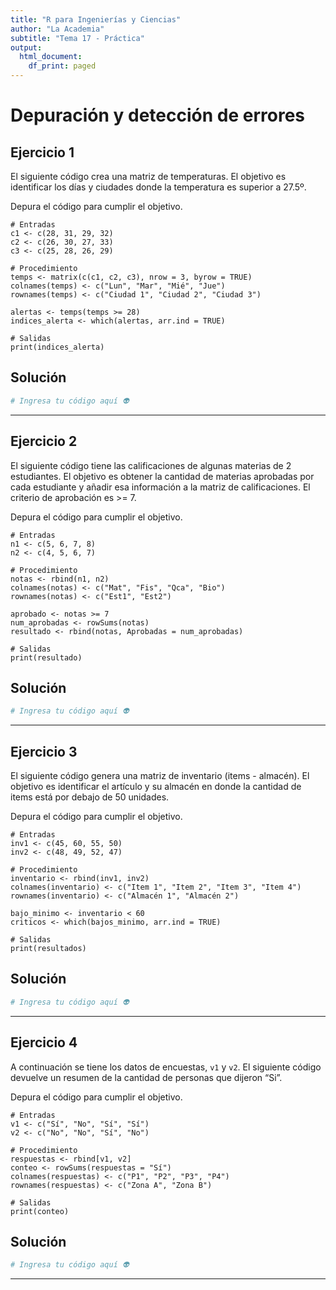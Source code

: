 ```yaml
---
title: "R para Ingenierías y Ciencias"
author: "La Academia"
subtitle: "Tema 17 - Práctica"
output:
  html_document:
    df_print: paged
---
```


# Depuración y detección de errores

## Ejercicio 1

El siguiente código crea una matriz de temperaturas. El objetivo es identificar los días y ciudades donde la temperatura es superior a 27.5º.

Depura el código para cumplir el objetivo.

```         
# Entradas
c1 <- c(28, 31, 29, 32)
c2 <- c(26, 30, 27, 33)
c3 <- c(25, 28, 26, 29)

# Procedimiento
temps <- matrix(c(c1, c2, c3), nrow = 3, byrow = TRUE)
colnames(temps) <- c("Lun", "Mar", "Mié", "Jue")
rownames(temps) <- c("Ciudad 1", "Ciudad 2", "Ciudad 3")

alertas <- temps(temps >= 28)
indices_alerta <- which(alertas, arr.ind = TRUE)

# Salidas
print(indices_alerta)
```

## Solución

```r
# Ingresa tu código aquí 👽
```

------------------------------------------------------------------------

## Ejercicio 2

El siguiente código tiene las calificaciones de algunas materias de 2 estudiantes. El objetivo es obtener la cantidad de materias aprobadas por cada estudiante y añadir esa información a la matriz de calificaciones. El criterio de aprobación es \>= 7.

Depura el código para cumplir el objetivo.

```         
# Entradas
n1 <- c(5, 6, 7, 8)
n2 <- c(4, 5, 6, 7)

# Procedimiento
notas <- rbind(n1, n2)
colnames(notas) <- c("Mat", "Fis", "Qca", "Bio")
rownames(notas) <- c("Est1", "Est2")

aprobado <- notas >= 7
num_aprobadas <- rowSums(notas)
resultado <- rbind(notas, Aprobadas = num_aprobadas)

# Salidas
print(resultado)
```

## Solución

```r
# Ingresa tu código aquí 👽
```

------------------------------------------------------------------------

## Ejercicio 3

El siguiente código genera una matriz de inventario (items - almacén). El objetivo es identificar el artículo y su almacén en donde la cantidad de items está por debajo de 50 unidades.

Depura el código para cumplir el objetivo.

```         
# Entradas
inv1 <- c(45, 60, 55, 50)
inv2 <- c(48, 49, 52, 47)

# Procedimiento
inventario <- rbind(inv1, inv2)
colnames(inventario) <- c("Item 1", "Item 2", "Item 3", "Item 4")
rownames(inventario) <- c("Almacén 1", "Almacén 2")

bajo_minimo <- inventario < 60
criticos <- which(bajos_minimo, arr.ind = TRUE)

# Salidas
print(resultados)
```

## Solución

```r
# Ingresa tu código aquí 👽
```

------------------------------------------------------------------------

## Ejercicio 4

A continuación se tiene los datos de encuestas, `v1` y `v2`. El siguiente código devuelve un resumen de la cantidad de personas que dijeron "Si".

Depura el código para cumplir el objetivo.

```         
# Entradas
v1 <- c("Sí", "No", "Sí", "Sí")
v2 <- c("No", "No", "Sí", "No")

# Procedimiento
respuestas <- rbind[v1, v2]
conteo <- rowSums(respuestas = "Sí")
colnames(respuestas) <- c("P1", "P2", "P3", "P4")
rownames(respuestas) <- c("Zona A", "Zona B")

# Salidas
print(conteo)
```

## Solución

```r
# Ingresa tu código aquí 👽
```

------------------------------------------------------------------------
